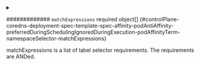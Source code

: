 

<PartialMatchlabels />



<details className="config-field" data-expandable="true">
<summary>

############# `matchExpressions` <span className="config-field-required" data-required="false">required</span> <span className="config-field-type">object[]</span> <span className="config-field-default"></span> <span className="config-field-enum"></span> {#controlPlane-coredns-deployment-spec-template-spec-affinity-podAntiAffinity-preferredDuringSchedulingIgnoredDuringExecution-podAffinityTerm-namespaceSelector-matchExpressions}

matchExpressions is a list of label selector requirements. The requirements are ANDed.

</summary>

<PartialMatchexpressionsreference />


</details>
